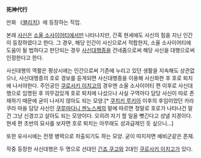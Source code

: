 '''死神代行'''

만화 《[[블리치]]》에 등장하는 직업. 

본래 [[사신(블리치)|사신]]은 [[소울 소사이어티]]에서만 나타나지만, 간혹 현세에도 사신의 힘을 지닌 인간이 등장하였다고 한다. 그 경우, 해당 인간이 사신으로서 적합한지, 소울 소사이어티에 도움이 될 법하다고 판단되는 경우 [[사신대행증]]을 건네줌으로써 해당 사신을 대행으로써 인정한다고 한다.

사신대행의 역활은 평상시에는 인간으로써 기존에 누리고 있던 생활을 지속해도 상관없으나, 사신대행증의 호로 경보를 듣게되면 사신대행증을 이용해 사신화한 후 호로 퇴치에 나서야한다. 주인공인 [[쿠로사키 이치고]]의 경우엔 소울 소사이어티 편 이후로 사신대행으로 임명된 후 의무감있게 호로 퇴치에 나섰으나 사실 구역마다 담당 사신이 따로 존재하기 때문에 굳이 나서지 않아도 되는 모양.[* [[쿠치키 루키아]] 이후의 후임이었던 카라쿠라 마을 담당 사신인 [[쿠루마다니 젠노스케]]의 말에 따르면 정말로 호로가 나타나건 말건 그냥 신경끄고 살아도 되는 모양이다. 오히려 자기 할 일을 뺏긴다고 성낼 지경이다. 현세 편 초반의 묘사를 보자면 호로 퇴치는 아무래도 성과급제인 듯 싶으니...]

또한 유사시에는 전쟁 병력으로 차출되기도 하는 모양. 굳이 따지자면 예비군같은 존재.

작중 등장한 사신대행은 두 명으로 선대인 [[긴죠 쿠고]]와 2대인 [[쿠로사키 이치고]]가 있다.

